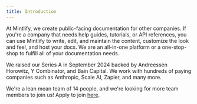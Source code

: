 ```yaml
---
title: Introduction
---
```


At Mintlify, we create public-facing documentation for other companies.
If you're a company that needs help guides, tutorials, or API references, you can use Mintlify to write,
edit, and maintain the content, customize the look and feel, and host your docs.
We are an all-in-one platform or a one-stop-shop to fulfill all of your documentation needs.

We raised our Series A in September 2024 backed by Andreessen Horowitz, Y Combinator, and Bain Capital.
We work with hundreds of paying companies such as Anthropic, Scale AI, Zapier, and many more.

We're a lean mean team of 14 people, and we're looking for more team members to join us! Apply to join [here](https://mintlify.com/careers).
